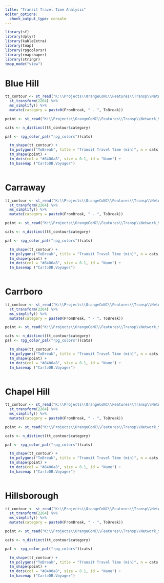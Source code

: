 ```yaml
---
title: "Transit Travel Time Analysis"
editor_options: 
  chunk_output_type: console
---
```


```r

library(sf)
library(dplyr)
library(kableExtra)
library(tmap)
library(rpgcolorsr)
library(rmapshaper)
library(stringr)
tmap_mode("view")

```

# Blue Hill 

```r

tt_contour <- st_read("K:\\Projects\\OrangeCoNC\\Features\\Transp\\Network_Skims\\ServiceAreaAnalysis\\BlueHillDistrict_ServiceArea_90min_v3.shp", quiet = TRUE) %>% 
  st_transform(2264) %>% 
  ms_simplify() %>% 
  mutate(category = paste0(FromBreak, " - ", ToBreak))

point <- st_read("K:\\Projects\\OrangeCoNC\\Features\\Transp\\Network_Skims\\ServiceAreaAnalysis\\BlueHillDistrict_ServiceArea_point.shp", quiet = TRUE) %>% select(Name)

cats <- n_distinct(tt_contour$category)

pal <- rpg_color_pal("rpg_colors")(cats)

  tm_shape(tt_contour) +
  tm_polygons("ToBreak", title = "Transit Travel Time (min)", n = cats, palette = pal, lwd = 0, alpha = .5, id = "category") +
  tm_shape(point) +
  tm_dots(col = "#8400a8", size = 0.1, id = "Name") +
  tm_basemap ("CartoDB.Voyager")
  
```

# Carraway

```r

tt_contour <- st_read("K:\\Projects\\OrangeCoNC\\Features\\Transp\\Network_Skims\\ServiceAreaAnalysis\\Carraway_ServiceArea_90min_v3.shp", quiet = TRUE) %>% 
  st_transform(2264) %>% 
  ms_simplify() %>% 
  mutate(category = paste0(FromBreak, " - ", ToBreak))

point <- st_read("K:\\Projects\\OrangeCoNC\\Features\\Transp\\Network_Skims\\ServiceAreaAnalysis\\Carraway_ServiceArea_point.shp", quiet = TRUE) %>% select(Name)

cats <- n_distinct(tt_contour$category)

pal <- rpg_color_pal("rpg_colors")(cats)

  tm_shape(tt_contour) +
  tm_polygons("ToBreak", title = "Transit Travel Time (min)", n = cats, palette = pal, lwd = 0, alpha = .5, id = "category") +
  tm_shape(point) +
  tm_dots(col = "#8400a8", size = 0.1, id = "Name") +
  tm_basemap ("CartoDB.Voyager")
  
```


# Carrboro

```r

tt_contour <- st_read("K:\\Projects\\OrangeCoNC\\Features\\Transp\\Network_Skims\\ServiceAreaAnalysis\\Carrboro_ServiceArea_90min_v3.shp", quiet = TRUE) %>% 
  st_transform(2264) %>% 
  ms_simplify() %>% 
  mutate(category = paste0(FromBreak, " - ", ToBreak))

point <- st_read("K:\\Projects\\OrangeCoNC\\Features\\Transp\\Network_Skims\\ServiceAreaAnalysis\\Carrboro_ServiceArea_point.shp", quiet = TRUE) %>% select(Name)

cats <- n_distinct(tt_contour$category)
pal <- rpg_color_pal("rpg_colors")(cats)

  tm_shape(tt_contour) +
  tm_polygons("ToBreak", title = "Transit Travel Time (min)", n = cats, palette = pal, lwd = 0, alpha = .5, id = "category") +
  tm_shape(point) +
  tm_dots(col = "#8400a8", size = 0.1, id = "Name") +
  tm_basemap ("CartoDB.Voyager")
  
```

# Chapel Hill

```r

tt_contour <- st_read("K:\\Projects\\OrangeCoNC\\Features\\Transp\\Network_Skims\\ServiceAreaAnalysis\\ChapelHill_ServiceArea_90min_v3.shp", quiet = TRUE) %>% 
  st_transform(2264) %>% 
  ms_simplify() %>% 
  mutate(category = paste0(FromBreak, " - ", ToBreak))

point <- st_read("K:\\Projects\\OrangeCoNC\\Features\\Transp\\Network_Skims\\ServiceAreaAnalysis\\ChapelHill_ServiceArea_point.shp", quiet = TRUE) %>% select(Name)

cats <- n_distinct(tt_contour$category)

pal <- rpg_color_pal("rpg_colors")(cats)

  tm_shape(tt_contour) +
  tm_polygons("ToBreak", title = "Transit Travel Time (min)", n = cats, palette = pal, lwd = 0, alpha = .5, id = "category") +
  tm_shape(point) +
  tm_dots(col = "#8400a8", size = 0.1, id = "Name") +
  tm_basemap ("CartoDB.Voyager")
  
```

# Hillsborough

```r

tt_contour <- st_read("K:\\Projects\\OrangeCoNC\\Features\\Transp\\Network_Skims\\ServiceAreaAnalysis\\Hillsborough_Service_Area_90min_v3.shp", quiet = TRUE) %>% 
  st_transform(2264) %>% 
  ms_simplify() %>% 
  mutate(category = paste0(FromBreak, " - ", ToBreak))

point <- st_read("K:\\Projects\\OrangeCoNC\\Features\\Transp\\Network_Skims\\ServiceAreaAnalysis\\Hillsborough_Service_Area_point.shp", quiet = TRUE) %>% select(Name)

cats <- n_distinct(tt_contour$category)

pal <- rpg_color_pal("rpg_colors")(cats)

  tm_shape(tt_contour) +
  tm_polygons("ToBreak", title = "Transit Travel Time (min)", n = cats, palette = pal, lwd = 0, alpha = .5, id = "category") +
  tm_shape(point) +
  tm_dots(col = "#8400a8", size = 0.1, id = "Name") +
  tm_basemap ("CartoDB.Voyager")
  
```

